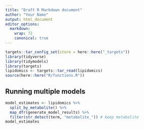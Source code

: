 ```yaml
---
title: "Draft R Markdown document"
author: "Your Name"
output: html_document
editor_options:
  markdown:
    wrap: 72
    canonical: true
---
```


```r
targets::tar_config_set(store = here::here("_targets"))
library(tidyverse)
library(tidymodels)
library(targets)
lipidomics <- targets::tar_read(lipidomics)
source(here::here("R/functions.R"))
```

## Running multiple models

```r
model_estimates <- lipidomics %>%
  split_by_metabolite() %>%
  map_dfr(generate_model_results) %>%
  filter(str_detect(term, "metabolite_")) # keep metabolite
model_estimates
```
